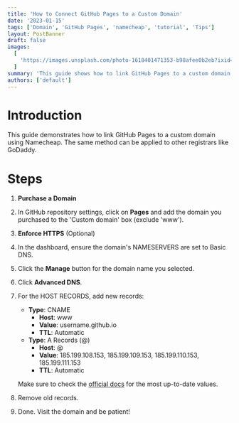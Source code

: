 ```yaml
---
title: 'How to Connect GitHub Pages to a Custom Domain'
date: '2023-01-15'
tags: ['Domain', 'GitHub Pages', 'namecheap', 'tutorial', 'Tips']
layout: PostBanner
draft: false
images:
  [
    'https://images.unsplash.com/photo-1618401471353-b98afee0b2eb?ixid=MnwxMjA3fDB8MHxwaG90by1wYWdlfHx8fGVufDB8fHx8&ixlib=rb-1.2.1&auto=format&fit=crop&w=1488&q=80',
  ]
summary: 'This guide shows how to link GitHub Pages to a custom domain using Namecheap.'
authors: ['default']
---
```


# Introduction

This guide demonstrates how to link GitHub Pages to a custom domain using Namecheap. The same method can be applied to other registrars like GoDaddy.

# Steps

1. **Purchase a Domain**
2. In GitHub repository settings, click on **Pages** and add the domain you purchased to the 'Custom domain' box (exclude 'www').
3. **Enforce HTTPS** (Optional)
4. In the dashboard, ensure the domain's NAMESERVERS are set to Basic DNS.
5. Click the **Manage** button for the domain name you selected.
6. Click **Advanced DNS**.
7. For the HOST RECORDS, add new records:

   - **Type**: CNAME
     - **Host**: www
     - **Value**: username.github.io
     - **TTL**: Automatic
   - **Type**: A Records (@)
     - **Host**: @
     - **Value**: 185.199.108.153, 185.199.109.153, 185.199.110.153, 185.199.111.153
     - **TTL**: Automatic

   Make sure to check the [official docs](https://docs.github.com/en/pages/configuring-a-custom-domain-for-your-github-pages-site/managing-a-custom-domain-for-your-github-pages-site#configuring-an-apex-domain) for the most up-to-date values.

8. Remove old records.
9. Done. Visit the domain and be patient!
